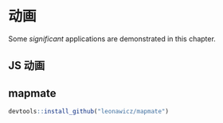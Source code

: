 # 动画

Some _significant_ applications are demonstrated in this chapter.

## JS 动画

## mapmate


```r
devtools::install_github("leonawicz/mapmate")
```

